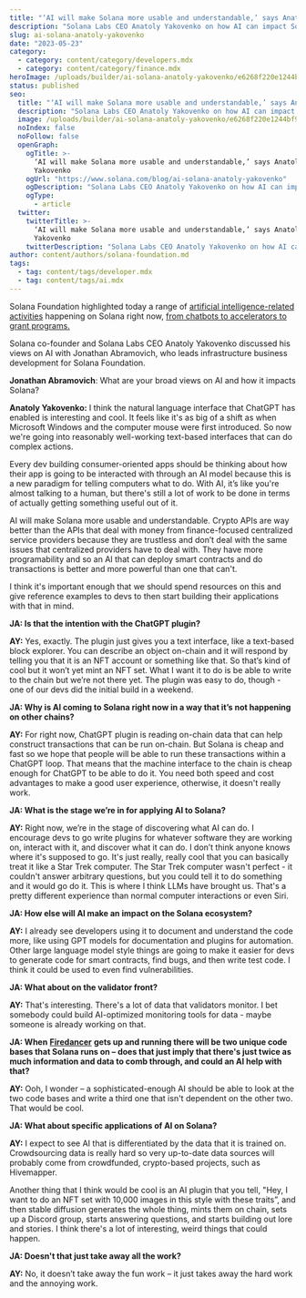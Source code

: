 ```yaml
---
title: "‘AI will make Solana more usable and understandable,’ says Anatoly Yakovenko"
description: "Solana Labs CEO Anatoly Yakovenko on how AI can impact Solana "
slug: ai-solana-anatoly-yakovenko
date: "2023-05-23"
category:
  - category: content/category/developers.mdx
  - category: content/category/finance.mdx
heroImage: /uploads/builder/ai-solana-anatoly-yakovenko/e6268f220e1244bf9648ec40412c4af8.png
status: published
seo:
  title: "‘AI will make Solana more usable and understandable,’ says Anatoly Yakovenko"
  description: "Solana Labs CEO Anatoly Yakovenko on how AI can impact Solana "
  image: /uploads/builder/ai-solana-anatoly-yakovenko/e6268f220e1244bf9648ec40412c4af8.png
  noIndex: false
  noFollow: false
  openGraph:
    ogTitle: >-
      ‘AI will make Solana more usable and understandable,’ says Anatoly
      Yakovenko
    ogUrl: "https://www.solana.com/blog/ai-solana-anatoly-yakovenko"
    ogDescription: "Solana Labs CEO Anatoly Yakovenko on how AI can impact Solana "
    ogType:
      - article
  twitter:
    twitterTitle: >-
      ‘AI will make Solana more usable and understandable,’ says Anatoly
      Yakovenko
    twitterDescription: "Solana Labs CEO Anatoly Yakovenko on how AI can impact Solana "
author: content/authors/solana-foundation.md
tags:
  - tag: content/tags/developer.mdx
  - tag: content/tags/ai.mdx
---
```


Solana Foundation highlighted today a range of [artificial intelligence-related activities](https://solana.com/developers/ai?ref=solana.ghost.io) happening on Solana right now, [from chatbots to accelerators to grant programs.](https://www.prnewswire.com/news-releases/solana-becomes-the-first-layer-1-blockchain-to-integrate-artificial-intelligence-with-chatgpt-301832054.html?ref=solana.ghost.io)

Solana co-founder and Solana Labs CEO Anatoly Yakovenko discussed his views on AI with Jonathan Abramovich, who leads infrastructure business development for Solana Foundation.

**Jonathan Abramovich**: What are your broad views on AI and how it impacts Solana?

**Anatoly Yakovenko:** I think the natural language interface that ChatGPT has enabled is interesting and cool. It feels like it's as big of a shift as when Microsoft Windows and the computer mouse were first introduced. So now we're going into reasonably well-working text-based interfaces that can do complex actions.

Every dev building consumer-oriented apps should be thinking about how their app is going to be interacted with through an AI model because this is a new paradigm for telling computers what to do. With AI, it’s like you're almost talking to a human, but there's still a lot of work to be done in terms of actually getting something useful out of it.

AI will make Solana more usable and understandable. Crypto APIs are way better than the APIs that deal with money from finance-focused centralized service providers because they are trustless and don’t deal with the same issues that centralized providers have to deal with. They have more programability and so an AI that can deploy smart contracts and do transactions is better and more powerful than one that can't.

I think it's important enough that we should spend resources on this and give reference examples to devs to then start building their applications with that in mind.

**JA: Is that the intention with the ChatGPT plugin?**

**AY:** Yes, exactly. The plugin just gives you a text interface, like a text-based block explorer. You can describe an object on-chain and it will respond by telling you that it is an NFT account or something like that. So that’s kind of cool but it won’t yet mint an NFT set. What I want it to do is be able to write to the chain but we’re not there yet. The plugin was easy to do, though - one of our devs did the initial build in a weekend.

**JA: Why is AI coming to Solana right now in a way that it’s not happening on other chains?**

**AY:** For right now, ChatGPT plugin is reading on-chain data that can help construct transactions that can be run on-chain. But Solana is cheap and fast so we hope that people will be able to run these transactions within a ChatGPT loop. That means that the machine interface to the chain is cheap enough for ChatGPT to be able to do it. You need both speed and cost advantages to make a good user experience, otherwise, it doesn't really work.

**JA: What is the stage we’re in for applying AI to Solana?**

**AY:** Right now, we’re in the stage of discovering what AI can do. I encourage devs to go write plugins for whatever software they are working on, interact with it, and discover what it can do. I don’t think anyone knows where it's supposed to go. It's just really, really cool that you can basically treat it like a Star Trek computer. The Star Trek computer wasn't perfect - it couldn't answer arbitrary questions, but you could tell it to do something and it would go do it. This is where I think LLMs have brought us. That's a pretty different experience than normal computer interactions or even Siri.

**JA: How else will AI make an impact on the Solana ecosystem?**

**AY:** I already see developers using it to document and understand the code more, like using GPT models for documentation and plugins for automation. Other large language model style things are going to make it easier for devs to generate code for smart contracts, find bugs, and then write test code. I think it could be used to even find vulnerabilities.

**JA: What about on the validator front?**

**AY:** That's interesting. There's a lot of data that validators monitor. I bet somebody could build AI-optimized monitoring tools for data - maybe someone is already working on that.

**JA: When** [**Firedancer**](https://jumpcrypto.com/firedancer/?ref=solana.ghost.io) **gets up and running there will be two unique code bases that Solana runs on – does that just imply that there's just twice as much information and data to comb through, and could an AI help with that?**

**AY:** Ooh, I wonder – a sophisticated-enough AI should be able to look at the two code bases and write a third one that isn't dependent on the other two. That would be cool.

**JA: What about specific applications of AI on Solana?**

**AY:** I expect to see AI that is differentiated by the data that it is trained on. Crowdsourcing data is really hard so very up-to-date data sources will probably come from crowdfunded, crypto-based projects, such as Hivemapper.

Another thing that I think would be cool is an AI plugin that you tell, "Hey, I want to do an NFT set with 10,000 images in this style with these traits”, and then stable diffusion generates the whole thing, mints them on chain, sets up a Discord group, starts answering questions, and starts building out lore and stories. I think there's a lot of interesting, weird things that could happen.

**JA: Doesn't that just take away all the work?**

**AY:** No, it doesn’t take away the fun work – it just takes away the hard work and the annoying work.
